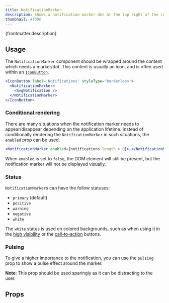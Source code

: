 ```yaml
---
title: NotificationMarker
description: Shows a notification marker dot at the top right of the component.
thumbnail: #TODO
---
```


<p>{frontmatter.description}</p>

<LiveExample src='NotificationMarker.main.jsx'>
  <AllExamples.NotificationMarkerMainExample client:load />
</LiveExample>

## Usage

The `NotificationMarker` component should be wrapped around the content which needs a marker/dot. This content is usually an icon, and is often used within an [`IconButton`](button#iconbutton).

```jsx {2, 4}
<IconButton label='Notifications' styleType='borderless'>
  <NotificationMarker>
    <SvgNotification />
  </NotificationMarker>
</IconButton>
```

### Conditional rendering

There are many situations when the notification marker needs to appear/disappear depending on the application lifetime. Instead of conditionally rendering the `NotificationMarker` in such situations, the `enabled` prop can be used.

```jsx
<NotificationMarker enabled={notifications.length > 0}>…</NotificationMarker>
```

When `enabled` is set to `false`, the DOM element will still be present, but the notification marker will not be displayed visually.

### Status

`NotificationMarker`s can have the follow statuses:

- `primary` (default)
- `positive`
- `warning`
- `negative`
- `white`

<LiveExample src='NotificationMarker.statuses.jsx'>
  <AllExamples.NotificationMarkerStatusesExample client:load />
</LiveExample>

The `white` status is used on colored backgrounds, such as when using it in the [high visibility](button#high-visibility) or the [call-to-action](button#call-to-action) buttons.

### Pulsing

To give a higher importance to the notification, you can use the `pulsing` prop to show a pulse effect around the marker.

**Note**: This prop should be used sparingly as it can be distracting to the user.

<LiveExample src='NotificationMarker.pulsing.jsx'>
  <AllExamples.NotificationMarkerPulsingExample client:load />
</LiveExample>

## Props

<PropsTable path='@itwin/itwinui-react/esm/core/NotificationMarker/NotificationMarker.d.ts' />
